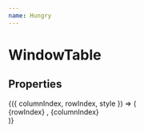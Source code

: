 ```yaml
---
name: Hungry
---
```



# WindowTable

## Properties

<Playground>
    <WindowTable
          width={600}
          height={400}
          columnCount={50}
          rowCount={100}
          rowHeight={50}
          columnWidth={100}
          fixedLeftCount={1}
          fixedRightCount={1}
          fixedTopCount={1}
          fixedBottomCount={1} >
          {({ columnIndex, rowIndex, style }) => (
                    <div className="cell" style={style}>
                      {rowIndex} , {columnIndex}
                    </div>
                  )}
          </WindowTable>
        
</Playground>
